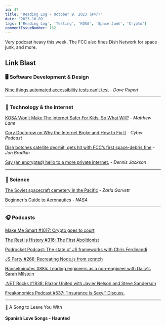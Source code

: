 ```yaml
---
id: 47
title: 'Reading Log - October 9, 2023 (#47)'
date: '2023-10-09'
tags: ['Reading Log', 'Testing', 'KOSA', 'Space Junk', 'Crypto']
commentIssueNumber: 162
---
```


Very podcast heavy this week. The FCC also fines Dish Network for space junk, and more.

## Link Blast

### 🖥 Software Development & Design

[Nine things automated accessibility tests can’t test](https://daverupert.com/2023/10/nine-a11y-jobs-where-robots-suck/) - *Dave Rupert*

---

### 📡 Technology & the Internet

[KOSA Won’t Make The Internet Safer For Kids. So What Will?](https://www.techdirt.com/2023/10/05/kosa-wont-make-the-internet-safer-for-kids-so-what-will/) - *Matthew Lane*

[Cory Doctorow on Why the Internet Broke and How to Fix It](https://podcasts.apple.com/us/podcast/cory-doctorow-on-why-the-internet-broke-and-how-to-fix-it/id1441708044?i=1000630225019) - *Cyber Podcast*

[Dish botches satellite deorbit, gets hit with FCC’s first space-debris fine](https://arstechnica.com/tech-policy/2023/10/dish-botches-satellite-deorbit-gets-hit-with-fccs-first-space-debris-fine/) - *Jon Brodkin*

[Say (an encrypted) hello to a more private internet.](https://blog.mozilla.org/en/products/firefox/encrypted-hello/) - *Dennis Jackson*

---

### 🔬 Science

[The Soviet spacecraft cemetery in the Pacific](https://www.bbc.com/future/article/20231006-the-soviet-spacecraft-cemetery-in-the-pacific) - *Zaria Gorvett*

[Beginner's Guide to Aeronautics](https://www.grc.nasa.gov/www/k-12/airplane/guided.htm) - *NASA*

---

### 🎧 Podcasts

[Make Me Smart #1017: Crypto goes to court](https://www.marketplace.org/shows/make-me-smart/crypto-goes-to-court/)

[The Rest is History #316: The First Abolitionist](https://podcasts.apple.com/gb/podcast/316-the-first-abolitionist/id1537788786?i=1000605966605)

[Podrocket Podcast: The state of JS frameworks with Chris Ferdinandi](https://podrocket.logrocket.com/state-of-js-frameworks)

[JS Party #268: Recreating Node.js from scratch](https://changelog.com/jsparty/268)

[Hanselminutes #885: Leading engineers as a non-engineer with Daily's Sarah Milstein](https://hanselminutes.com/885/leading-engineers-as-a-non-engineer-with-dailys-sarah-milstein)

[.NET Rocks #1838: Blazor United with Javier Nelson and Steve Sanderson](https://www.dotnetrocks.com/details/1838)

[Freakonomics Podcast #537: “Insurance Is Sexy.” Discuss.](https://freakonomics.com/podcast/insurance-is-sexy-discuss/)

---

🎵 A Song to Leave You With

#### Spanish Love Songs - Haunted

<YouTubeEmbed id="bFB4lVRETsc" title="Spanish Love Songs - Haunted" />
